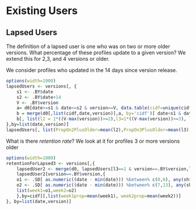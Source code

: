 # Existing Users


## Lapsed Users

The definition of a lapsed user is one who was on two or more older versions.
What percentage of these profiles update to a given version? We extend this for
2,3, and 4 versions or older. 

We consider profiles who updated in the 14 days since version release.

```r
options(width=1000)
lapsedUsers <- versions[, {
    s1 <- .BY$date
    s2 <- .BY$date+14
    V <- .BY$version
    a= d0[date>=s1 & date<=s2 & version==V, data.table(cidf=unique(cidf))]
    b = merge(d0[,list(cidf,date,version)],a, by='cidf')[ date<s1 & date >=(s1-210) & version < V,]
    b[, list(l2 = 1*((V-max(version))>=2),l3=1*((V-max(version))>=3), l4=1*((V-max(version))>=4)) ,  by=cidf]
},by=list(date,version)]
lapsedUsers[, list(PropOn2PlusOlder=mean(l2),PropOn3PlusOlder=mean(l3),PropOn4PlusOlder=mean(l4)), by=list(date,version)]
```

What is there *retention rate*? We look at it for profiles 3  or more versions
older

```r
options(width=1000)
retentionForLapsed3 <- versions[,{
    lapsedUser2 <- merge(d0, lapsedUsers[l3==1 & version==.BY$version,list(cidf)],by='cidf')
    lapsedUser2[version==.BY$version,{
    o1 <- .SD[ as.numeric((date - min(date))) %between% c(0,6), any(sh>0)]
    o2 <- .SD[ as.numeric((date - min(date))) %between% c(7,13), any(sh>0)]
    list(week1=o1,week2=o2)
    },by=cidf][,list(week1prop=mean(week1), week2prop=mean(week2))]
}, by=list(date,version)]
```


## 
